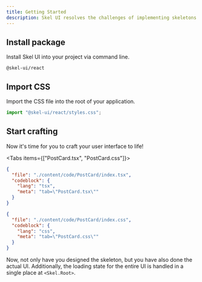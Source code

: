 ```yaml
---
title: Getting Started
description: Skel UI resolves the challenges of implementing skeletons by eliminating the need to create dedicated loading screens and providing an easier way to manage skeleton states using react-context.
---
```



## Install package

Install Skel UI into your project via command line.

```package-install
@skel-ui/react
```

## Import CSS

Import the CSS file into the root of your application.

```js
import "@skel-ui/react/styles.css";
```

## Start crafting

Now it's time for you to craft your user interface to life!

<Portal>
  <PostCard />
</Portal>

<Tabs items={["PostCard.tsx", "PostCard.css"]}>

```json doc-gen:file
{
  "file": "./content/code/PostCard/index.tsx",
  "codeblock": {
    "lang": "tsx",
    "meta": "tab=\"PostCard.tsx\""
  }
}
```

```json doc-gen:file
{
  "file": "./content/code/PostCard/index.css",
  "codeblock": {
    "lang": "css",
    "meta": "tab=\"PostCard.css\""
  }
}
```

</Tabs>

Now, not only have you designed the skeleton, but you have also done the actual UI. Additionally, the loading state for the entire UI is handled in a single place at `<Skel.Root>`.
